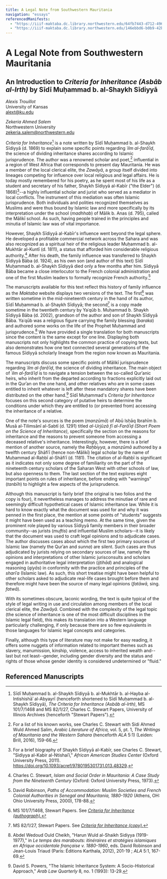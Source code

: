 ```yaml
---
title: A Legal Note from Southwestern Mauritania
navigation: "essays"
referencedManifests:
  - "https://iiif-maktaba.dc.library.northwestern.edu/64fb7443-d712-4969-87e0-b2bf493aa292.json"
  - "https://iiif-maktaba.dc.library.northwestern.edu/146ebbd6-b0b9-42b1-ae74-52a192aa24af.json"
---
```



# A Legal Note from Southwestern Mauritania

## An Introduction to *Criteria for Inheritance (Asbāb al-Irth)* by Sīdī Muḥammad b. al-Shaykh Sīdiyyā

*Alexis Trouillot*  
University of Kansas   
alext@ku.edu

*Zekeria Ahmed Salem*   
Northwestern University   
zekeria.salem@northwestern.edu

*Criteria for Inheritance*[^1] is a note written by Sīdī Muḥammad b. al-Shaykh Sīdiyyā (d. 1869) to explain some specific points regarding *ʿilm al-farāʾiḍ*, the science of dividing inheritance shares according to Islamic jurisprudence. The author was a renowned scholar and poet,[^2] influential in a region of West Africa that corresponds to present day Mauritania. He was a member of the local clerical elite, the *Zawāyā*, a group itself divided into lineages competing for influence over local religious and legal affairs. He is today mostly remembered for his poetry, as he spent most of his life as a student and secretary of his father, Shaykh Sīdiyyā al-Kabīr ("the Elder") (d. 1868)[^3]--a highly influential scholar and jurist who served as a mediator in local conflicts. The instrument of this mediation was often Islamic jurisprudence. Both individuals and polities recognized themselves as Muslims and were thus bound by Islamic law and more specifically by its interpretation under the school (*madhhab*) of Mālik b. Anas (d. 795), called the Mālikī school. As such, having people trained in the principles and minutia of Islamic law was of vital importance.

However, Shaykh Sīdiyyā al-Kabīr's influence went beyond the legal sphere. He developed a profitable commercial network across the Sahara and was also recognized as a spiritual heir of the religious leader Muḥammad b. al-Mukhtār al-Kuntī (d. 1811), a status that afforded him considerable religious authority.[^4] After his death, the family influence was transferred to Shaykh Sīdiyyā Bāba (d. 1924), as his own son (and author of this text) Sīdī Muḥammad b. al-Shaykh Sīdiyyā died only a few months after him. Sīdiyyā Bāba became a close interlocutor to the French colonial administration and one of the first Muslim leaders to formally recognize French authority.[^5]

The manuscripts available for this text reflect this history of family influence as the *Maktaba* website displays two versions of the text. The first[^6] was written sometime in the mid-nineteenth century in the hand of its author, Sīdī Muḥammad b. al-Shaykh Sīdiyyā; the second[^7] is a copy made sometime in the twentieth century by Yaʿqūb b. Muḥammad b. Shaykh Sīdiyyā Bāba (d. 2002), grandson of the author and son of Shaykh Sīdiyyā Bāba. Yaʿqūb was a religious figure carrying the family blessing (*baraka*) and authored some works on the life of the Prophet Muḥammad and jurisprudence.[^8] We have provided a single translation for both manuscripts since the content is the same except for one line. Displaying both manuscripts not only highlights the common practice of copying texts, but also demonstrates how one text connected several generations of the famous Sīdiyyā scholarly lineage from the region now known as Mauritania.

The manuscripts discuss some specific points of Mālikī jurisprudence regarding *ʿilm al-farāʾiḍ*, the science of dividing inheritance. The main object of *ʿilm al-farāʾiḍ* is to navigate a tension between the so-called Qurʾanic heirs, who inherit from the departed according to fractions explicitly laid out in the Qurʾan on the one hand, and other relatives who are in some cases entitled to inherit whatever is left after these mandatory shares have been distributed on the other hand.[^9] Sīdī Muḥammad's *Criteria for Inheritance* focuses on this second category of putative heirs to determine the conditions under which they are entitled to (or prevented from) accessing the inheritance of a relative.

One of the note's sources is the poem (*manzūmā*) of Abū Isḥāq Ibrahīm b. Musā al-Tilimsānī al-Sabtī (d. 1291) titled *al-Urjūzā fī al-Farāʾiḍ (Short Poem on the Science of Inheritance)*, specifically the section on the reasons for inheritance and the reasons to prevent someone from accessing a deceased relative's inheritance. Interestingly, however, there is a brief mention of another source, namely the *Raḥbiyya*, a *manzūmā* authored by a twelfth century Shāfiʿī (hence non-Mālikī) legal scholar by the name of Muḥammad al-Raḥbī al-Shāfiʿī (d. 1181). The citation of al-Raḥbī is significant as it indicates not only some degree of familiarity on the part of the nineteenth century scholars of the Saharan West with other schools of law, but also openness to them. The last section of the text explores eight important points on rules of inheritance, before ending with "warnings" (*tanbīh*) to highlight a few aspects of the jurisprudence.

Although this manuscript is fairly brief (the original is two folios and the copy is four), it nevertheless manages to address the minutiae of rare and seemingly difficult hypothetical cases of Islamic inheritance law. While it is hard to know exactly what the document was used for and why it was penned in the first place, the mention at some points of "students" suggests it might have been used as a teaching memo. At the same time, given the prominent role played by various Sīdiyyā family members in their broader community--as jurists (*muftis*) and influential Muslim scholars--it is likely that the document was used to craft legal opinions and to adjudicate cases. The author discusses cases about which the first two primary sources of Islamic law (namely the Qurʾan and *sunna*) are silent. Such cases are thus adjudicated by jurists relying on secondary sources of law, namely the opinions and interpretations of other Islamic jurisconsults and scholars engaged in authoritative legal interpretation (*ijtihād*) and analogical reasoning (*qiyās*) in conformity with the practice and principles of the *sharīʿa* (Islamic law). As such, this short treatise might have been helpful to other scholars asked to adjudicate real-life cases brought before them and therefore might have been the source of many legal opinions (*fatāwā,* sing. *fatwā*).

With its sometimes obscure, laconic wording, the text is quite typical of the style of legal writing in use and circulation among members of the local clerical elite, the *Zawāyā*. Combined with the complexity of the legal topic (the science of inheritance is one of the most difficult disciplines in the Islamic legal field), this makes its translation into a Western language particularly challenging, if only because there are so few equivalents in those languages for Islamic legal concepts and categories.

Finally, although this type of literature may not make for easy reading, it offers some nuggets of information related to important themes such as slavery, manumission, kinship, violence, access to inherited wealth and--last but not least--gender, including gender diversity and the status and rights of those whose gender identity is considered undetermined or "fluid."

[^1]: Sīdī Muḥammad b. al-Shaykh Sīdiyyā b. al-Mukhtār b. al-Hayba al-Intishishāʾ al-Abyayrī (henceforth shortened to Sīdī Muḥammad b. al-Shaykh Sīdiyyā), *The Criteria for Inheritance (Asbāb al-Irth)*, MS 101/7/1468 and MS 82/1/27, Charles C. Stewart Papers, University of Illinois Archives (henceforth "Stewart Papers").

[^2]: For a list of his known works, see Charles C. Stewart with Sidi Ahmed Wuld Ahmed Salim, *Arabic Literature of Africa,* vol. 5, pt. 1, *The Writings of Mauritania and the Western Sahara* (henceforth *ALA* 5:1) (Leiden: Brill, 2016), 159-66.

[^3]: For a brief biography of Shaykh Sīdiyyā al-Kabīr, see Charles C. Stewart, "Sidiyya al-Kabir al-Ntishaiʾi," *African American Studies Center* (Oxford University Press, 2011). https://doi.org/10.1093/acref/9780195301731.013.48329.

[^4]: Charles C. Stewart, *Islam and Social Order in Mauritania: A Case Study from the Nineteenth Century* (Oxford: Oxford University Press, 1973).

[^5]: David Robinson, *Paths of Accommodation: Muslim Societies and French Colonial Authorities in Senegal and Mauritania, 1880-1920* (Athens, OH: Ohio University Press, 2000), 178-88.

[^6]: MS 101/7/1468, Stewart Papers. See [*Criteria for Inheritance (authograph).*](https://nulib-ds.github.io/maktaba/works/the-criteria-for-inheritance-authograph-sidi-muammad-b-al-shaykh-sidiyya-d-1869)

[^7]: MS 82/1/27, Stewart Papers. See [*Criteria for Inheritance (copy).*](https://nulib-ds.github.io/maktaba/works/the-criteria-for-inheritance-copy-sidi-muammad-b-al-shaykh-sidiyya-d-1869)

[^8]: Abdel Wedoud Ould Cheikh, "Harun Wuld al-Shaikh Sidiyya (1919-1977)," in *Le temps des marabouts: itinéraires et stratégies islamiques en Afrique occidentale française v. 1880-1960*, eds. David Robinson and Jean-Louis Triaud (Paris: Éditions Karthala, 2012), 201-19 ; *ALA* 5:1, 167-69.

[^9]: David S. Powers, "The Islamic Inheritance System: A Socio-Historical Approach," *Arab Law Quarterly* 8, no. 1 (1993): 13-29.

## Referenced Manuscripts

<ReferencedItems />
